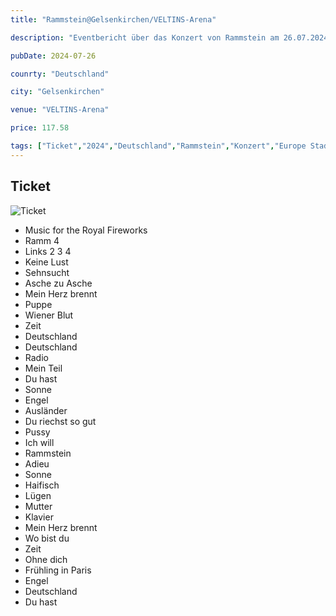 ```yaml
---
title: "Rammstein@Gelsenkirchen/VELTINS-Arena"

description: "Eventbericht über das Konzert von Rammstein am 26.07.2024 in der VELTINS-Arena Gelsenkirchen."

pubDate: 2024-07-26

counrty: "Deutschland"

city: "Gelsenkirchen"

venue: "VELTINS-Arena"

price: 117.58

tags: ["Ticket","2024","Deutschland","Rammstein","Konzert","Europe Stadium Tour 2024","Gelsenkirchen","Arena AufSchalke"]
---
```


## Ticket

![Ticket](../../../gallery/2024/07-26/2024-07-26_19-30-00.jpg)

<Card title="Setlist" icon="list-format">

- Music for the Royal Fireworks
- Ramm 4
- Links 2 3 4
- Keine Lust
- Sehnsucht
- Asche zu Asche
- Mein Herz brennt
- Puppe
- Wiener Blut
- Zeit
- Deutschland
- Deutschland
- Radio
- Mein Teil
- Du hast
- Sonne
- Engel
- Ausländer
- Du riechst so gut
- Pussy
- Ich will
- Rammstein
- Adieu
- Sonne
- Haifisch
- Lügen
- Mutter
- Klavier
- Mein Herz brennt
- Wo bist du
- Zeit
- Ohne dich
- Frühling in Paris
- Engel
- Deutschland
- Du hast

</Card>

<LinkCard
    title="Mehr Informationen"
    href="https://fanieng.com/2024/07/26/26-07-2024-rammstein-gelsenkirchen-veltins-arena/"
/>